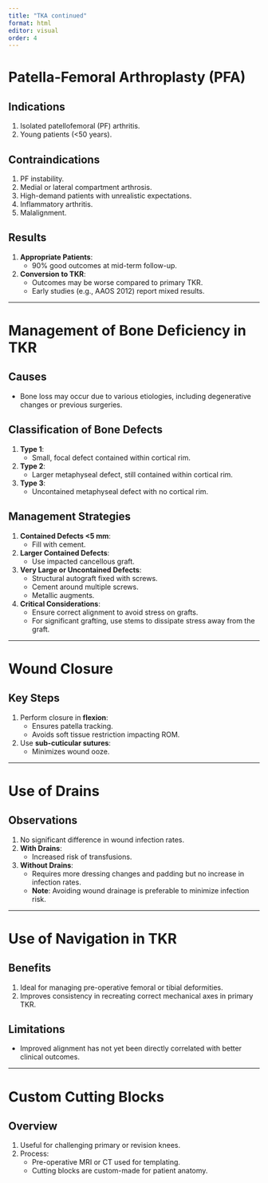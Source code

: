 ```yaml
---
title: "TKA continued"
format: html
editor: visual
order: 4
---
```


# Patella-Femoral Arthroplasty (PFA)

## Indications
1. Isolated patellofemoral (PF) arthritis.
2. Young patients (<50 years).

## Contraindications
1. PF instability.
2. Medial or lateral compartment arthrosis.
3. High-demand patients with unrealistic expectations.
4. Inflammatory arthritis.
5. Malalignment.

## Results
1. **Appropriate Patients**:
   - 90% good outcomes at mid-term follow-up.
2. **Conversion to TKR**:
   - Outcomes may be worse compared to primary TKR.
   - Early studies (e.g., AAOS 2012) report mixed results.

---

# Management of Bone Deficiency in TKR

## Causes
- Bone loss may occur due to various etiologies, including degenerative changes or previous surgeries.

## Classification of Bone Defects
1. **Type 1**:
   - Small, focal defect contained within cortical rim.
2. **Type 2**:
   - Larger metaphyseal defect, still contained within cortical rim.
3. **Type 3**:
   - Uncontained metaphyseal defect with no cortical rim.

## Management Strategies
1. **Contained Defects <5 mm**:
   - Fill with cement.
2. **Larger Contained Defects**:
   - Use impacted cancellous graft.
3. **Very Large or Uncontained Defects**:
   - Structural autograft fixed with screws.
   - Cement around multiple screws.
   - Metallic augments.
4. **Critical Considerations**:
   - Ensure correct alignment to avoid stress on grafts.
   - For significant grafting, use stems to dissipate stress away from the graft.

---

# Wound Closure

## Key Steps
1. Perform closure in **flexion**:
   - Ensures patella tracking.
   - Avoids soft tissue restriction impacting ROM.
2. Use **sub-cuticular sutures**:
   - Minimizes wound ooze.

---

# Use of Drains

## Observations
1. No significant difference in wound infection rates.
2. **With Drains**:
   - Increased risk of transfusions.
3. **Without Drains**:
   - Requires more dressing changes and padding but no increase in infection rates.
   - **Note**: Avoiding wound drainage is preferable to minimize infection risk.

---

# Use of Navigation in TKR

## Benefits
1. Ideal for managing pre-operative femoral or tibial deformities.
2. Improves consistency in recreating correct mechanical axes in primary TKR.

## Limitations
- Improved alignment has not yet been directly correlated with better clinical outcomes.

---

# Custom Cutting Blocks

## Overview
1. Useful for challenging primary or revision knees.
2. Process:
   - Pre-operative MRI or CT used for templating.
   - Cutting blocks are custom-made for patient anatomy.
